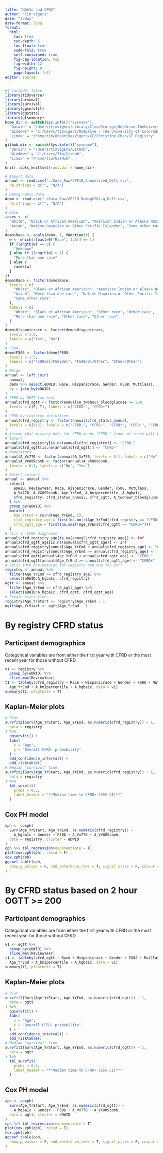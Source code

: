 ```yaml
---
title: "HbA1c and CFRD"
author: "Tim Vigers"
date: "today"
date-format: long
format:
  html:
    toc: true
    toc-depth: 5
    toc-float: true
    code-fold: true
    self-contained: true
    fig-cap-location: top
    fig-width: 12
    fig-height: 9
    page-layout: full
editor: source
---
```


```r
#| include: false
library(tidyverse)
library(arsenal)
library(survival)
library(ggsurvfit)
library(ggstats)
library(gtsummary)
home_dir <- switch(Sys.info()["sysname"],
  "Darwin" = "/Users/timvigers/Library/CloudStorage/OneDrive-TheUniversityofColoradoDenver/Vigers/CF/Christine Chan/CF Registry",
  "Windows" = "C:/Users/timvigers/OneDrive - The University of Colorado Denver/Vigers/CF/Christine Chan/CF Registry",
  "Linux" = "/home/tim/OneDrive/Vigers/CF/Christine Chan/CF Registry"
)
github_dir <- switch(Sys.info()["sysname"],
  "Darwin" = "/Users/timvigers/GitHub",
  "Windows" = "C:/Users/Tim/GitHub",
  "Linux" = "/home/tim/GitHub"
)
knitr::opts_knit$set(root.dir = home_dir)
```

```r
# Import data
annual <- read.csv("./Data_Raw/CFF19_Annualized_Del1.csv",
  na.strings = c("", "N/A")
)
# Demographic data
demo <- read.csv("./Data_Raw/CFF19_DemogCFDiag_Del1.csv",
  na.strings = c("", "N/A")
)
# Race
races <- c(
  "White", "Black or African American", "American Indian or Alaska Native",
  "Asian", "Native Hawaiian or Other Pacific Islander", "Some other race"
)
demo$Race <- apply(demo, 1, function(r) {
  w <- which(r[paste0("Race", 1:6)] == 1)
  if (length(w) == 0) {
    "Unknown"
  } else if (length(w) > 1) {
    "More than one race"
  } else {
    races[w]
  }
})
demo$Race <- factor(demo$Race,
  levels = c(
    "White", "Black or African American", "American Indian or Alaska Native",
    "Asian", "More than one race", "Native Hawaiian or Other Pacific Islander",
    "Some other race"
  ),
  labels = c(
    "White", "Black or African American", "Other race", "Other race",
    "More than one race", "Other race", "Other race"
  )
)
demo$Hispanicrace <- factor(demo$Hispanicrace,
  levels = 1:2,
  labels = c("Yes", "No")
)
# F508
demo$F508 <- factor(demo$F508,
  levels = 1:3,
  labels = c("F508del/F508del", "F508del/Other", "Other/Other")
)
# Merge
annual <- left_join(
  annual,
  demo %>% select(eDWID, Race, Hispanicrace, Gender, F508, MutClass),
  by = join_by(eDWID)
)
# CFRD by OGTT two hour
annual$cfrd_ogtt <- factor(annual$A_twohour_bloodglucose >= 200,
  levels = c(F, T), labels = c("CFRD-", "CFRD+")
)
# CFRD by registry definition
annual$cfrd_registry <- factor(annual$cfrd_status_annual,
  levels = c(1:5), labels = c("CFRD-", "CFRD-", "CFRD+", "CFRD-", "CFRD-")
)
# Assume that missing data for CFRD means "CFRD-" (some of these will get filled in
# later)
annual$cfrd_registry[is.na(annual$cfrd_registry)] <- "CFRD-"
annual$cfrd_ogtt[is.na(annual$cfrd_ogtt)] <- "CFRD-"
# Modulators
annual$A_Vx770 <- factor(annual$A_Vx770, levels = 0:1, labels = c("No", "Yes"))
annual$A_VX809comb <- factor(annual$A_VX809comb,
  levels = 0:1, labels = c("No", "Yes")
)
# Select columns
annual <- annual %>%
  select(
    eDWID, ReviewYear, Race, Hispanicrace, Gender, F508, MutClass,
    A_Vx770, A_VX809comb, Age_YrEnd, A_bmipercentile, A_hgba1c,
    cfrd_registry, cfrd_status_annual, cfrd_ogtt, A_twohour_bloodglucose
  ) %>%
  group_by(eDWID) %>%
  mutate(
    Age_YrEnd = round(Age_YrEnd, 2),
    cfrd_registry_age = first(na.omit(Age_YrEnd[cfrd_registry == "CFRD+"])),
    cfrd_ogtt_age = first(na.omit(Age_YrEnd[cfrd_ogtt == "CFRD+"]))
  )
# Fill in CFRD diagnoses
annual$cfrd_registry_age[is.na(annual$cfrd_registry_age)] <- Inf
annual$cfrd_ogtt_age[is.na(annual$cfrd_ogtt_age)] <- Inf
annual$cfrd_registry[annual$Age_YrEnd < annual$cfrd_registry_age] <- "CFRD-"
annual$cfrd_registry[annual$Age_YrEnd >= annual$cfrd_registry_age] <- "CFRD+"
annual$cfrd_ogtt[annual$Age_YrEnd < annual$cfrd_ogtt_age] <- "CFRD-"
annual$cfrd_ogtt[annual$Age_YrEnd >= annual$cfrd_ogtt_age] <- "CFRD+"
# Split into one dataset for registry and one for OGTT
registry <- annual %>%
  filter(Age_YrEnd <= cfrd_registry_age) %>%
  select(eDWID:A_hgba1c, cfrd_registry)
ogtt <- annual %>%
  filter(Age_YrEnd <= cfrd_ogtt_age) %>%
  select(eDWID:A_hgba1c, cfrd_ogtt, cfrd_ogtt_age)
# Create start times
registry$Age_YrStart <- registry$Age_YrEnd - 1
ogtt$Age_YrStart <- ogtt$Age_YrEnd - 1
```

# By registry CFRD status

## Participant demographics

Categorical variables are from either the first year with CFRD or the most recent year for those without CFRD.

```r
v1 <- registry %>%
  group_by(eDWID) %>%
  slice_max(ReviewYear)
t1 <- tableby(cfrd_registry ~ Race + Hispanicrace + Gender + F508 + MutClass +
  Age_YrEnd + A_bmipercentile + A_hgba1c, data = v1)
summary(t1, pfootnote = T)
```

## Kaplan-Meier plots

```r
# Plot
survfit2(Surv(Age_YrStart, Age_YrEnd, as.numeric(cfrd_registry)) ~ 1,
  data = registry
) %>%
  ggsurvfit() +
  labs(
    x = "Age",
    y = "Overall CFRD- probability"
  ) +
  add_confidence_interval() +
  add_risktable()
# Median "survival" time
survfit2(Surv(Age_YrStart, Age_YrEnd, as.numeric(cfrd_registry)) ~ 1,
  data = registry
) %>%
  tbl_survfit(
    probs = 0.5,
    label_header = "**Median time to CFRD+ (95% CI)**"
  )
```

## Cox PH model

```r
cph <- coxph(
  Surv(Age_YrStart, Age_YrEnd, as.numeric(cfrd_registry)) ~
    A_hgba1c + Gender + F508 + A_Vx770 + A_VX809comb,
  data = registry, cluster = eDWID
)
cph %>% tbl_regression(exponentiate = T)
plot(cox.zph(cph), resid = F)
cox.zph(cph)
ggcoef_table(cph,
  show_p_values = F, add_reference_rows = T, signif_stars = F, colour = F
)
```

# By CFRD status based on 2 hour OGTT >= 200

## Participant demographics

Categorical variables are from either the first year with CFRD or the most recent year for those without CFRD.

```r
v1 <- ogtt %>%
  group_by(eDWID) %>%
  slice_max(ReviewYear)
t1 <- tableby(cfrd_ogtt ~ Race + Hispanicrace + Gender + F508 + MutClass +
  Age_YrEnd + A_bmipercentile + A_hgba1c, data = v1)
summary(t1, pfootnote = T)
```

## Kaplan-Meier plots

```r
# Plot
survfit2(Surv(Age_YrStart, Age_YrEnd, as.numeric(cfrd_ogtt)) ~ 1,
  data = ogtt
) %>%
  ggsurvfit() +
  labs(
    x = "Age",
    y = "Overall CFRD- probability"
  ) +
  add_confidence_interval() +
  add_risktable()
# Median "survival" time
survfit2(Surv(Age_YrStart, Age_YrEnd, as.numeric(cfrd_ogtt)) ~ 1,
  data = ogtt
) %>%
  tbl_survfit(
    probs = 0.5,
    label_header = "**Median time to CFRD+ (95% CI)**"
  )
```

## Cox PH model

```r
cph <- coxph(
  Surv(Age_YrStart, Age_YrEnd, as.numeric(cfrd_ogtt)) ~
    A_hgba1c + Gender + F508 + A_Vx770 + A_VX809comb,
  data = ogtt, cluster = eDWID
)
cph %>% tbl_regression(exponentiate = T)
plot(cox.zph(cph), resid = F)
cox.zph(cph)
ggcoef_table(cph,
  show_p_values = F, add_reference_rows = T, signif_stars = F, colour = F
)
```